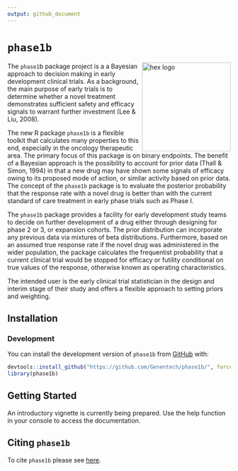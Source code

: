 ```yaml
---
output: github_document
---
```


# `phase1b`
<!-- markdownlint-disable -->
<img src="man/figures/hex_logo3.png" align = "right" alt="hex logo" style="display: inline-block; width:200px; margin: 0 auto auto auto;" />
<!-- markdownlint-enable -->

The `phase1`b package project is a a Bayesian approach to decision making in early development clinical trials.
As a background, the main purpose of early trials is to determine whether a novel treatment demonstrates sufficient safety and efficacy signals to warrant further investment (Lee & Liu, 2008).

The new R package `phase1b` is a flexible toolkit that calculates many properties to this end, especially in the oncology therapeutic area. The primary focus of this package is on binary endpoints. The benefit of a Bayesian approach is the possibility to account for prior data (Thall & Simon, 1994) in that a new drug may have shown some signals of efficacy owing to its proposed mode of action, or similar activity based on prior data. The concept of the `phase1b` package is to evaluate the posterior probability that the response rate with a novel drug is better than with the current standard of care treatment in early phase trials such as Phase I.

The `phase1b` package provides a facility for early development study teams to decide on further development of a drug either through designing for phase 2 or 3, or expansion cohorts. The prior distribution can incorporate any previous data via mixtures of beta distributions. Furthermore, based on an assumed true response rate if the novel drug was administered in the wider population, the package calculates the frequentist probability that a current clinical trial would be stopped for efficacy or futility conditional on true values of the response, otherwise known as operating characteristics.

The intended user is the early clinical trial statistician in the design and interim stage of their study and offers a flexible approach to setting priors and weighting.

## Installation

### Development

You can install the development version of `phase1b` from [GitHub](https://github.com/) with:

``` r
devtools::install_github("https://github.com/Genentech/phase1b/", force = TRUE)
library(phase1b)
```

## Getting Started

An introductory vignette is currently being prepared. Use the help function in your console to access the documentation.

## Citing `phase1b`

To cite `phase1b` please see [here](https://genentech.github.io/phase1b/main/authors.html#citation).

